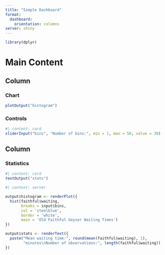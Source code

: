 ```yaml
---
title: "Simple Dashboard"
format: 
  dashboard:
    orientation: columns
server: shiny
---
```

  
```r
library(dplyr)
```

# Main Content

## Column {width=60%}

### Chart

```r
plotOutput("histogram")
```

### Controls

```r
#| content: card
sliderInput("bins", "Number of bins:", min = 1, max = 50, value = 30)
```

## Column {width=40%}

### Statistics

```r
#| content: card
textOutput("stats")
```

```r
#| context: server

output$histogram <- renderPlot({
  hist(faithful$waiting,
       breaks = input$bins,
       col = 'steelblue',
       border = 'white',
       main = 'Old Faithful Geyser Waiting Times')
})

output$stats <- renderText({
  paste("Mean waiting time:", round(mean(faithful$waiting), 1),
        "minutes\nNumber of observations:", length(faithful$waiting))
})
```
